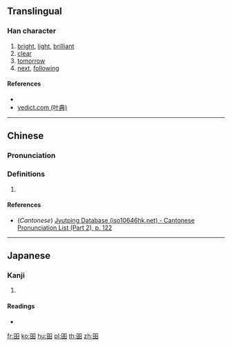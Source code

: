 {{character info/new}}
==Translingual==

===Han character===
{{Han char|rn=72|rad=日|as=04|sn=8|four=66000|canj=AA,XAA|ids=⿰日日}}

# [[bright]], [[light]], [[brilliant]]
# [[clear]]
# [[tomorrow]]
# [[next]], [[following]]

====References====
* {{Han ref|kx=0491.110|dkj=13804|dj=0852.170|hdz=21490.020|uh=660D|ud=26125|bh=CCCC|bd=52428}}
* [http://yedict.com/htm/66/660D.htm yedict.com (叶典)]

----

==Chinese==
{{zh-forms}}

===Pronunciation===
{{zh-pron
|m=xuān
|c=hyun1
|mc=
|oc=
|ma=
|cat=a,n
}}

===Definitions===
{{zh-hanzi}}

# {{rfdef|lang=zh}}

====References====
* (''Cantonese'') [http://www.iso10646hk.net/jp/document/download.jsp Jyutping Database (iso10646hk.net) - Cantonese Pronunciation List (Part 2), p. 122]

----

==Japanese==

===Kanji===
{{ja-kanji|grade=|rs=日04}}

# {{defn|lang=ja|sort=日04}}

====Readings====
* {{ja-readings|on=[[けん]] (ken), [[かん]] (kan)|kun=[[あきらか]] (akiraka)}}

[[fr:昍]]
[[ko:昍]]
[[hu:昍]]
[[pl:昍]]
[[th:昍]]
[[zh:昍]]